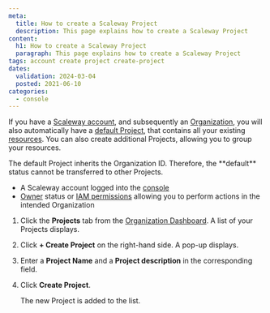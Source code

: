 ```yaml
---
meta:
  title: How to create a Scaleway Project
  description: This page explains how to create a Scaleway Project
content:
  h1: How to create a Scaleway Project
  paragraph: This page explains how to create a Scaleway Project
tags: account create project create-project
dates:
  validation: 2024-03-04
  posted: 2021-06-10
categories:
  - console
---
```


If you have a [Scaleway account](/console/account/how-to/create-an-account/), and subsequently an [Organization](/identity-and-access-management/iam/concepts/#organization/), you will also automatically have a [default Project](/identity-and-access-management/organizations-and-projects/concepts/#default-project/), that contains all your existing [resources](/identity-and-access-management/iam/concepts/#resource/). You can also create additional Projects, allowing you to group your resources.

<Message type="note">
  The default Project inherits the Organization ID. Therefore, the **default** status cannot be transferred to other Projects.
</Message>

<Macro id="requirements" />

- A Scaleway account logged into the [console](https://console.scaleway.com/)
- [Owner](/identity-and-access-management/iam/concepts/#owner/) status or [IAM permissions](/identity-and-access-management/iam/concepts/#permission/) allowing you to perform actions in the intended Organization

1. Click the **Projects** tab from the [Organization Dashboard](https://console.scaleway.com/organization/). A list of your Projects displays.
2. Click **+ Create Project** on the right-hand side. A pop-up displays.
3. Enter a **Project Name** and a **Project description** in the corresponding field.
4. Click **Create Project**.

    The new Project is added to the list.


